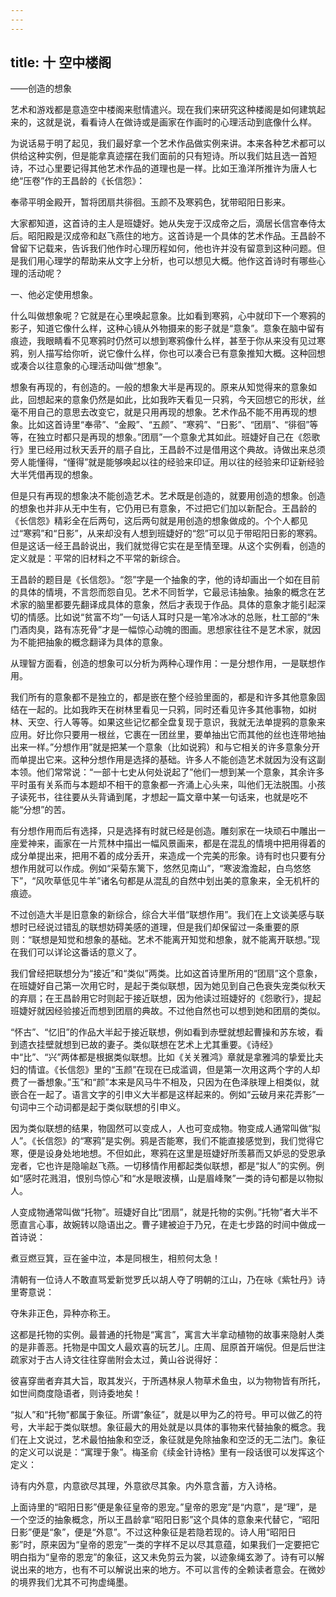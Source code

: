 ```yaml
---
---
---
```

title: 十 空中楼阁
---




——创造的想象

艺术和游戏都是意造空中楼阁来慰情遣兴。现在我们来研究这种楼阁是如何建筑起来的，这就是说，看看诗人在做诗或是画家在作画时的心理活动到底像什么样。

为说话易于明了起见，我们最好拿一个艺术作品做实例来讲。本来各种艺术都可以供给这种实例，但是能拿真迹摆在我们面前的只有短诗。所以我们姑且选一首短诗，不过心里要记得其他艺术作品的道理也是一样。比如王渔洋所推许为唐人七绝“压卷”作的王昌龄的《长信怨》：

奉帚平明金殿开，暂将团扇共徘徊。玉颜不及寒鸦色，犹带昭阳日影来。

大家都知道，这首诗的主人是班婕好。她从失宠于汉成帝之后，滴居长信宫奉侍太后。昭阳殿是汉成帝和赵飞燕住的地方。这首诗是一个具体的艺术作品。王昌龄不曾留下记载来，告诉我们他作时心理历程如何，他也许并没有留意到这种问题。但是我们用心理学的帮助来从文字上分析，也可以想见大概。他作这首诗时有哪些心理的活动呢？





一、他必定使用想象。


什么叫做想象呢？它就是在心里唤起意象。比如看到寒鸦，心中就印下一个寒鸦的影子，知道它像什么样，这种心镜从外物摄来的影子就是“意象”。意象在脑中留有痕迹，我眼睛看不见寒鸦时仍然可以想到寒鸦像什么样，甚至于你从来没有见过寒鸦，别人描写给你听，说它像什么样，你也可以凑合已有意象推知大概。这种回想或凑合以往意象的心理活动叫做“想象”。

想象有再现的，有创造的。一般的想象大半是再现的。原来从知觉得来的意象如此，回想起来的意象仍然是如此，比如我昨天看见一只鸦，今天回想它的形状，丝毫不用自己的意思去改变它，就是只用再现的想象。艺术作品不能不用再现的想象。比如这首诗里“奉帚”、“金殿”、“五颜”、“寒鸦”、“日影”、“团扇”、“徘徊”等等，在独立时都只是再现的想象。”团扇”一个意象尤其如此。班婕好自己在《怨歌行》里已经用过秋天丢开的扇子自比，王昌龄不过是借用这个典故。诗做出来总须旁人能懂得，“懂得”就是能够唤起以往的经验来印证。用以往的经验来印证新经验大半凭借再现的想象。

但是只有再现的想象决不能创造艺术。艺术既是创造的，就要用创造的想象。创造的想象也并非从无中生有，它仍用已有意象，不过把它们加以新配合。王昌龄的《长信怨》精彩全在后两句，这后两句就是用创造的想象做成的。个个人都见过“寒鸦”和“日影”，从来却没有人想到班婕好的“怨”可以见于带昭阳日影的寒鸦。但是这话一经王昌龄说出，我们就觉得它实在是至情至理。从这个实例看，创造的定义就是：平常的旧材料之不平常的新综合。

王昌龄的题目是《长信怨》。“怨”字是一个抽象的字，他的诗却画出一个如在目前的具体的情境，不言怨而怨自见。艺术不同哲学，它最忌讳抽象。抽象的概念在艺术家的脑里都要先翻译成具体的意象，然后才表现于作品。具体的意象才能引起深切的情感。比如说“贫富不均”一句话人耳时只是一笔冷冰冰的总账，杜工部的“朱门酒肉臭，路有冻死骨”才是一幅惊心动魄的图画。思想家往往不是艺术家，就因为不能把抽象的概念翻译为具体的意象。

从理智方面看，创造的想象可以分析为两种心理作用：一是分想作用，一是联想作用。

我们所有的意象都不是独立的，都是嵌在整个经验里面的，都是和许多其他意象固结在一起的。比如我昨天在树林里看见一只鸦，同时还看见许多其他事物，如树林、天空、行人等等。如果这些记忆都全盘复现于意识，我就无法单提鸦的意象来应用。好比你只要用一根丝，它裹在一团丝里，要单抽出它而其他的丝也连带地抽出来一样。”分想作用”就是把某一个意象（比如说鸦）和与它相关的许多意象分开而单提出它来。这种分想作用是选择的基础。许多人不能创造艺术就因为没有这副本领。他们常常说：“一部十七史从何处说起了”他们一想到某一个意象，其余许多平时虽有关系而与本题却不相干的意象都一齐涌上心头来，叫他们无法脱围。小孩子读死书，往往要从头背诵到尾，才想起一篇文章中某一句话来，也就是吃不能“分想”的苦。

有分想作用而后有选择，只是选择有时就已经是创造。雕刻家在一块顽石中雕出一座爱神来，画家在一片荒林中描出一幅风景画来，都是在混乱的情境中把用得着的成分单提出来，把用不着的成分丢开，来造成一个完美的形象。诗有时也只要有分想作用就可以作成。例如“采菊东篱下，悠然见南山”，“寒波澹澹起，白鸟悠悠下”，“风吹草低见牛羊”诸名句都是从混乱的自然中划出美的意象来，全无机杆的痕迹。

不过创造大半是旧意象的新综合，综合大半借“联想作用”。我们在上文谈美感与联想时已经说过错乱的联想妨碍美感的道理，但是我们却保留过一条重要的原则：“联想是知觉和想象的基础。艺术不能离开知觉和想象，就不能离开联想。”现在我们可以详论这番话的意义了。

我们曾经把联想分为“接近”和“类似”两类。比如这首诗里所用的“团扇”这个意象，在班婕好自己第一次用它时，是起于类似联想，因为她见到自己色衰失宠类似秋天的弃扇；在王昌龄用它时则起于接近联想，因为他读过班婕好的《怨歌行》，提起班婕好就因经验接近而想到团扇的典故。不过他自然也可以想到她和团扇的类似。

“怀古”、“忆旧”的作品大半起于接近联想，例如看到赤壁就想起曹操和苏东坡，看到遗衣挂壁就想到已故的妻子。类似联想在艺术上尤其重要。《诗经》中“比”、“兴”两体都是根据类似联想。比如《关关雅鸿》章就是拿雅鸿的挚爱比夫妇的情谊。《长信怨》里的“玉颜”在现在已成滥调，但是第一次用这两个字的人却费了一番想象。”玉”和“颜”本来是风马牛不相及，只因为在色泽肤理上相类似，就嵌合在一起了。语言文字的引申义大半都是这样起来的。例如“云破月来花弄影”一句词中三个动词都是起于类似联想的引申义。

因为类似联想的结果，物固然可以变成人，人也可变成物。物变成人通常叫做“拟人”。《长信怨》的“寒鸦”是实例。鸦是否能寒，我们不能直接感觉到，我们觉得它寒，便是设身处地地想。不但如此，寒鸦在这里是班婕好所羡慕而又妒忌的受恩承宠者，它也许是隐喻赵飞燕。一切移情作用都起类似联想，都是“拟人”的实例。例如“感时花溅泪，恨别鸟惊心”和“水是眼波横，山是眉峰聚”一类的诗句都是以物拟人。

人变成物通常叫做“托物”。班婕好自比“团扇”，就是托物的实例。”托物”者大半不愿直言心事，故婉转以隐语出之。曹子建被迫于乃兄，在走七步路的时间中做成一首诗说：

煮豆燃豆箕，豆在釜中泣，本是同根生，相煎何太急！

清朝有一位诗人不敢直骂爱新觉罗氏以胡人夺了明朝的江山，乃在咏《紫牡丹》诗里寄意说：

夺朱非正色，异种亦称王。

这都是托物的实例。最普通的托物是“寓言”，寓言大半拿动植物的故事来隐射人类的是非善恶。托物是中国文人最欢喜的玩艺儿。庄周、屈原首开端倪。但是后世注疏家对于古人诗文往往穿凿附会太过，黄山谷说得好：

彼喜穿凿者弃其大旨，取其发兴，于所遇林泉人物草术鱼虫，以为物物皆有所托，如世间商度隐语者，则诗委地矣！

“拟人”和“托物”都属于象征。所谓“象征”，就是以甲为乙的符号。甲可以做乙的符号，大半起于类似联想。象征最大的用处就是以具体的事物来代替抽象的概念。我们在上文说过，艺术最怕抽象和空泛，象征就是免除抽象和空泛的无二法门。象征的定义可以说是：“寓理于象”。梅圣俞《续金针诗格》里有一段话很可以发挥这个定义：

诗有内外意，内意欲尽其理，外意欲尽其象。内外意含蓄，方入诗格。

上面诗里的“昭阳日影”便是象征皇帝的恩宠。”皇帝的恩宠”是“内意”，是“理”，是一个空泛的抽象概念，所以王昌龄拿“昭阳日影”这个具体的意象来代替它，“昭阳日影”便是“象”，便是“外意”。不过这种象征是若隐若现的。诗人用“昭阳日影”时，原来因为“皇帝的恩宠”一类的字样不足以尽其意蕴，如果我们一定要把它明白指为“皇帝的恩宠”的象征，这又未免剪云为裳，以迹象绳玄渺了。诗有可以解说出来的地方，也有不可以解说出来的地方。不可以言传的全赖读者意会。在微妙的境界我们尤其不可拘虚绳墨。